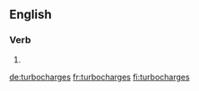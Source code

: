 ==English==

===Verb===
{{head|en}}

# {{en-third-person singular of|turbocharge}}

[[de:turbocharges]]
[[fr:turbocharges]]
[[fi:turbocharges]]